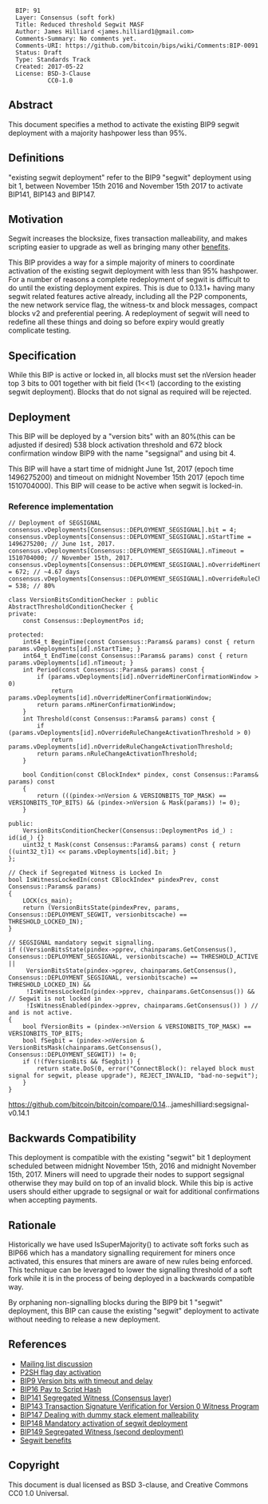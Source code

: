 <pre>
  BIP: 91
  Layer: Consensus (soft fork)
  Title: Reduced threshold Segwit MASF
  Author: James Hilliard <james.hilliard1@gmail.com>
  Comments-Summary: No comments yet.
  Comments-URI: https://github.com/bitcoin/bips/wiki/Comments:BIP-0091
  Status: Draft
  Type: Standards Track
  Created: 2017-05-22
  License: BSD-3-Clause
           CC0-1.0
</pre>

==Abstract==

This document specifies a method to activate the existing BIP9 segwit deployment with a majority hashpower less than 95%.

==Definitions==

"existing segwit deployment" refer to the BIP9 "segwit" deployment using bit 1, between November 15th 2016 and November 15th 2017 to activate BIP141, BIP143 and BIP147.

==Motivation==

Segwit increases the blocksize, fixes transaction malleability, and makes scripting easier to upgrade as well as bringing many other [https://bitcoincore.org/en/2016/01/26/segwit-benefits/ benefits].

This BIP provides a way for a simple majority of miners to coordinate activation of the existing segwit deployment with less than 95% hashpower. For a number of reasons a complete redeployment of segwit is difficult to do until the existing deployment expires. This is due to 0.13.1+ having many segwit related features active already, including all the P2P components, the new network service flag, the witness-tx and block messages, compact blocks v2 and preferential peering. A redeployment of segwit will need to redefine all these things and doing so before expiry would greatly complicate testing.

==Specification==

While this BIP is active or locked in, all blocks must set the nVersion header top 3 bits to 001 together with bit field (1<<1) (according to the existing segwit deployment). Blocks that do not signal as required will be rejected.

==Deployment==

This BIP will be deployed by a "version bits" with an 80%(this can be adjusted if desired) 538 block activation threshold and 672 block confirmation window BIP9 with the name "segsignal" and using bit 4.

This BIP will have a start time of midnight June 1st, 2017 (epoch time 1496275200) and timeout on midnight November 15th 2017 (epoch time 1510704000). This BIP will cease to be active when segwit is locked-in.

=== Reference implementation ===

<pre>
// Deployment of SEGSIGNAL
consensus.vDeployments[Consensus::DEPLOYMENT_SEGSIGNAL].bit = 4;
consensus.vDeployments[Consensus::DEPLOYMENT_SEGSIGNAL].nStartTime = 1496275200; // June 1st, 2017.
consensus.vDeployments[Consensus::DEPLOYMENT_SEGSIGNAL].nTimeout = 1510704000; // November 15th, 2017.
consensus.vDeployments[Consensus::DEPLOYMENT_SEGSIGNAL].nOverrideMinerConfirmationWindow = 672; // ~4.67 days
consensus.vDeployments[Consensus::DEPLOYMENT_SEGSIGNAL].nOverrideRuleChangeActivationThreshold = 538; // 80%

class VersionBitsConditionChecker : public AbstractThresholdConditionChecker {
private:
    const Consensus::DeploymentPos id;

protected:
    int64_t BeginTime(const Consensus::Params& params) const { return params.vDeployments[id].nStartTime; }
    int64_t EndTime(const Consensus::Params& params) const { return params.vDeployments[id].nTimeout; }
    int Period(const Consensus::Params& params) const {
        if (params.vDeployments[id].nOverrideMinerConfirmationWindow > 0)
            return params.vDeployments[id].nOverrideMinerConfirmationWindow;
        return params.nMinerConfirmationWindow;
    }
    int Threshold(const Consensus::Params& params) const {
        if (params.vDeployments[id].nOverrideRuleChangeActivationThreshold > 0)
            return params.vDeployments[id].nOverrideRuleChangeActivationThreshold;
        return params.nRuleChangeActivationThreshold;
    }

    bool Condition(const CBlockIndex* pindex, const Consensus::Params& params) const
    {
        return (((pindex->nVersion & VERSIONBITS_TOP_MASK) == VERSIONBITS_TOP_BITS) && (pindex->nVersion & Mask(params)) != 0);
    }

public:
    VersionBitsConditionChecker(Consensus::DeploymentPos id_) : id(id_) {}
    uint32_t Mask(const Consensus::Params& params) const { return ((uint32_t)1) << params.vDeployments[id].bit; }
};

// Check if Segregated Witness is Locked In
bool IsWitnessLockedIn(const CBlockIndex* pindexPrev, const Consensus::Params& params)
{
    LOCK(cs_main);
    return (VersionBitsState(pindexPrev, params, Consensus::DEPLOYMENT_SEGWIT, versionbitscache) == THRESHOLD_LOCKED_IN);
}

// SEGSIGNAL mandatory segwit signalling.
if ((VersionBitsState(pindex->pprev, chainparams.GetConsensus(), Consensus::DEPLOYMENT_SEGSIGNAL, versionbitscache) == THRESHOLD_ACTIVE ||
     VersionBitsState(pindex->pprev, chainparams.GetConsensus(), Consensus::DEPLOYMENT_SEGSIGNAL, versionbitscache) == THRESHOLD_LOCKED_IN) &&
     !IsWitnessLockedIn(pindex->pprev, chainparams.GetConsensus()) &&  // Segwit is not locked in
     !IsWitnessEnabled(pindex->pprev, chainparams.GetConsensus()) ) // and is not active.
{
    bool fVersionBits = (pindex->nVersion & VERSIONBITS_TOP_MASK) == VERSIONBITS_TOP_BITS;
    bool fSegbit = (pindex->nVersion & VersionBitsMask(chainparams.GetConsensus(), Consensus::DEPLOYMENT_SEGWIT)) != 0;
    if (!(fVersionBits && fSegbit)) {
        return state.DoS(0, error("ConnectBlock(): relayed block must signal for segwit, please upgrade"), REJECT_INVALID, "bad-no-segwit");
    }
}
</pre>

https://github.com/bitcoin/bitcoin/compare/0.14...jameshilliard:segsignal-v0.14.1

==Backwards Compatibility==

This deployment is compatible with the existing "segwit" bit 1 deployment scheduled between midnight November 15th, 2016 and midnight November 15th, 2017. Miners will need to upgrade their nodes to support segsignal otherwise they may build on top of an invalid block. While this bip is active users should either upgrade to segsignal or wait for additional confirmations when accepting payments.

==Rationale==

Historically we have used IsSuperMajority() to activate soft forks such as BIP66 which has a mandatory signalling requirement for miners once activated, this ensures that miners are aware of new rules being enforced. This technique can be leveraged to lower the signalling threshold of a soft fork while it is in the process of being deployed in a backwards compatible way.

By orphaning non-signalling blocks during the BIP9 bit 1 "segwit" deployment, this BIP can cause the existing "segwit" deployment to activate without needing to release a new deployment.

==References==

*[https://lists.linuxfoundation.org/pipermail/bitcoin-dev/2017-March/013714.html Mailing list discussion]
*[https://github.com/bitcoin/bitcoin/blob/v0.6.0/src/main.cpp#L1281-L1283 P2SH flag day activation]
*[[bip-0009.mediawiki|BIP9 Version bits with timeout and delay]]
*[[bip-0016.mediawiki|BIP16 Pay to Script Hash]]
*[[bip-0141.mediawiki|BIP141 Segregated Witness (Consensus layer)]]
*[[bip-0143.mediawiki|BIP143 Transaction Signature Verification for Version 0 Witness Program]]
*[[bip-0147.mediawiki|BIP147 Dealing with dummy stack element malleability]]
*[[bip-0148.mediawiki|BIP148 Mandatory activation of segwit deployment]]
*[[bip-0149.mediawiki|BIP149 Segregated Witness (second deployment)]]
*[https://bitcoincore.org/en/2016/01/26/segwit-benefits/ Segwit benefits]

==Copyright==

This document is dual licensed as BSD 3-clause, and Creative Commons CC0 1.0 Universal.

